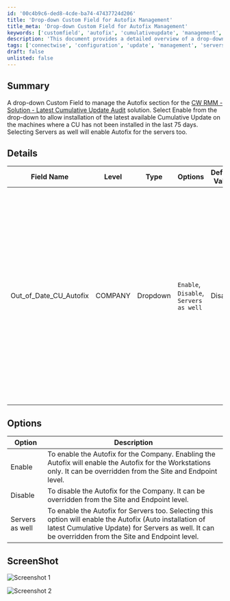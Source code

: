 ```yaml
---
id: '00c4b9c6-ded8-4cde-ba74-47437724d206'
title: 'Drop-down Custom Field for Autofix Management'
title_meta: 'Drop-down Custom Field for Autofix Management'
keywords: ['customfield', 'autofix', 'cumulativeupdate', 'management', 'connectwise']
description: 'This document provides a detailed overview of a drop-down Custom Field designed to manage the Autofix section for the ConnectWise RMM solution. It explains the functionality of enabling the latest Cumulative Update installation on machines that have not received an update in the last 75 days, including options for server management.'
tags: ['connectwise', 'configuration', 'update', 'management', 'servers']
draft: false
unlisted: false
---
```

## Summary

A drop-down Custom Field to manage the Autofix section for the [CW RMM - Solution - Latest Cumulative Update Audit](https://proval.itglue.com/DOC-5078775-14029448) solution. Select Enable from the drop-down to allow installation of the latest available Cumulative Update on the machines where a CU has not been installed in the last 75 days. Selecting Servers as well will enable Autofix for the servers too.

## Details

| Field Name                  | Level   | Type     | Options                                   | Default Value | Description                                                                                                                                                         | Editable |
|-----------------------------|---------|----------|-------------------------------------------|---------------|---------------------------------------------------------------------------------------------------------------------------------------------------------------------|----------|
| Out_of_Date_CU_Autofix     | COMPANY | Dropdown | `Enable`, `Disable`, `Servers as well`   | Disable       | Select Enable from the drop-down to allow installation of the latest available Cumulative Update on the machines where a CU has not been installed in the last 75 days. Selecting Servers as well will enable Autofix for the servers too. | Yes      |

## Options

| Option            | Description                                                                                                                                                       |
|-------------------|-------------------------------------------------------------------------------------------------------------------------------------------------------------------|
| Enable            | To enable the Autofix for the Company. Enabling the Autofix will enable the Autofix for the Workstations only. It can be overridden from the Site and Endpoint level. |
| Disable           | To disable the Autofix for the Company. It can be overridden from the Site and Endpoint level.                                                                    |
| Servers as well   | To enable the Autofix for Servers too. Selecting this option will enable the Autofix (Auto installation of latest Cumulative Update) for Servers as well. It can be overridden from the Site and Endpoint level. |

## ScreenShot

![Screenshot 1](../../../static/img/Company---Out_of_Date_CU_Autofix/image_1.png)

![Screenshot 2](../../../static/img/Company---Out_of_Date_CU_Autofix/image_2.png)











